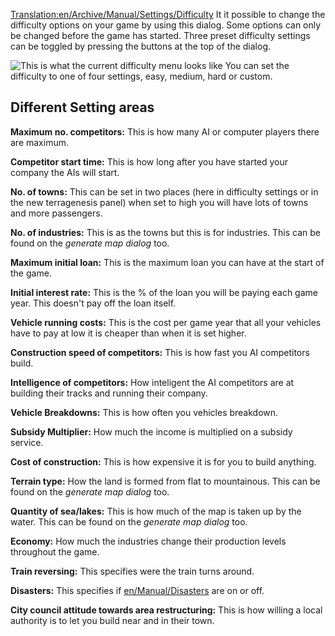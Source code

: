 [[Translation:en/Archive/Manual/Settings/Difficulty]]
{{en/Manual/Navigation}}
It it possible to change the difficulty options on your game by using this dialog. Some options can only be changed before the game has started. Three preset difficulty settings can be toggled by pressing the buttons at the top of the dialog.

[[File:en/Difficulty level setting screen.png|center|frame|This is what the current difficulty menu looks like]]
You can set the difficulty to one of four settings, easy, medium, hard or custom.


==Different Setting areas==

'''Maximum no. competitors:''' This is how many AI or computer players there are maximum.

'''Competitor start time:''' This is how long after you have started your company the AIs will start.

'''No. of towns:''' This can be set in two places (here in difficulty settings or in the new terragenesis panel) when set to high you will have lots of towns and more passengers.

'''No. of industries:''' This is as the towns but this is for industries. This can be found on the ''generate map dialog'' too.

'''Maximum initial loan:''' This is the maximum loan you can have at the start of the game.

'''Initial interest rate:''' This is the % of the loan you will be paying each game year. This doesn't pay off the loan itself.

'''Vehicle running costs:''' This is the cost per game year that all your vehicles have to pay at low it is cheaper than when it is set higher.

'''Construction speed of competitors:''' This is how fast you AI competitors build.

'''Intelligence of competitors:''' How inteligent the AI competitors are at building their tracks and running their company.

'''Vehicle Breakdowns:''' This is how often you vehicles breakdown.

'''Subsidy Multiplier:''' How much the income is multiplied on a subsidy service.

'''Cost of construction:''' This is how expensive it is for you to build anything.

'''Terrain type:''' How the land is formed from flat to mountainous. This can be found on the ''generate map dialog'' too.

'''Quantity of sea/lakes:''' This is how much of the map is taken up by the water. This can be found on the ''generate map dialog'' too.

'''Economy:''' How much the industries change their production levels throughout the game.

'''Train reversing:''' This specifies were the train turns around.

'''Disasters:''' This specifies if [[en/Manual/Disasters]] are on or off.

'''City council attitude towards area restructuring:''' This is how willing a local authority is to let you build near and in their town.